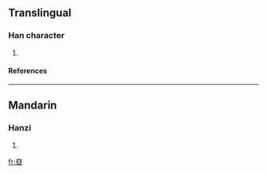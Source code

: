 {{see|愼}}

==Translingual==
===Han character===
{{Han char|rn=72|rad=日|as=05|sn=9|four=|canj=大金日 (KCA)}}
# {{defn|Han|sort=日05}}
====References====
{{Han ref|kx=0492.130|dkj=13828|hdz=21499.060|uh=661A|ud=26138}}

----
==Mandarin==
===Hanzi===
{{cmn-hanzi|pin=[[shèn]] ([[shen4]])|wg=shen<sup>4</sup>}}
# {{defn|Mandarin}}

[[fr:昚]]
